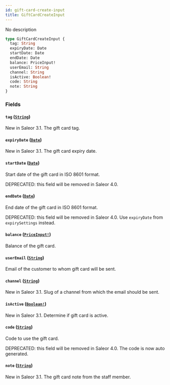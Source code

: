 ```yaml
---
id: gift-card-create-input
title: GiftCardCreateInput
---
```


No description

```graphql
type GiftCardCreateInput {
  tag: String
  expiryDate: Date
  startDate: Date
  endDate: Date
  balance: PriceInput!
  userEmail: String
  channel: String
  isActive: Boolean!
  code: String
  note: String
}
```

### Fields

#### `tag` ([`String`](/docs/developer/api-reference/scalars/string))

New in Saleor 3.1. The gift card tag.

#### `expiryDate` ([`Date`](/docs/developer/api-reference/scalars/date))

New in Saleor 3.1. The gift card expiry date.

#### `startDate` ([`Date`](/docs/developer/api-reference/scalars/date))

Start date of the gift card in ISO 8601 format.

DEPRECATED: this field will be removed in Saleor 4.0.

#### `endDate` ([`Date`](/docs/developer/api-reference/scalars/date))

End date of the gift card in ISO 8601 format.

DEPRECATED: this field will be removed in Saleor 4.0. Use `expiryDate` from `expirySettings` instead.

#### `balance` ([`PriceInput!`](/docs/developer/api-reference/inputs/price-input))

Balance of the gift card.

#### `userEmail` ([`String`](/docs/developer/api-reference/scalars/string))

Email of the customer to whom gift card will be sent.

#### `channel` ([`String`](/docs/developer/api-reference/scalars/string))

New in Saleor 3.1. Slug of a channel from which the email should be sent.

#### `isActive` ([`Boolean!`](/docs/developer/api-reference/scalars/boolean))

New in Saleor 3.1. Determine if gift card is active.

#### `code` ([`String`](/docs/developer/api-reference/scalars/string))

Code to use the gift card.

DEPRECATED: this field will be removed in Saleor 4.0. The code is now auto generated.

#### `note` ([`String`](/docs/developer/api-reference/scalars/string))

New in Saleor 3.1. The gift card note from the staff member.
